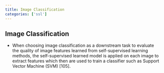 ```yaml
---
title: Image Classification
categories: ['ssl']
---
```


## Image Classification
- When choosing image classification as a downstream task to evaluate the quality of image features learned from self-supervised learning methods, the self-supervised learned model is applied on each image to extract features which then are used to train a classifier such as Support Vector Machine (SVM) [105].



